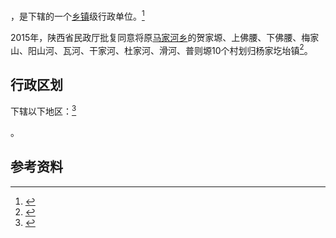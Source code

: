 {{中国乡级行政区|61/06/22/104/000}}

'''{{PAGENAMEBASE}}'''，是{{PRC admin/fullname|61/06/22/104/000|3}}下辖的一个[[乡镇|乡镇]]级行政单位。<ref>{{PRC admin/ref sgc|{{PRC admin/parent|61/06/22/104/000}}}}</ref>

2015年，陕西省民政厅批复同意将原[[马家河乡|马家河乡]]的贺家塬、上佛腰、下佛腰、梅家山、阳山河、瓦河、干家河、杜家河、滑河、普则塬10个村划归杨家圪坮镇<ref>{{Cite web |url=http://news.xinhuanet.com/local/2015-06/28/c_127959075.htm |title=陕西省民政厅关于陕西省乡镇行政区划调整的公告 |access-date=2017-09-14 |archive-date=2017-09-13 |archive-url=https://web.archive.org/web/20170913183916/http://news.xinhuanet.com/local/2015-06/28/c_127959075.htm |dead-url=no }}</ref>。

== 行政区划 ==

{{PAGENAMEBASE}}下辖以下地区：<ref>{{PRC admin/ref sgc|61/06/22/104/000}}</ref>

{{PRC admin/children|61/06/22/104/000}}。

== 参考资料 ==

{{reflist}}

{{行政区划小作品}}
{{PRC admin/navcat|61/06/22/104/000}}